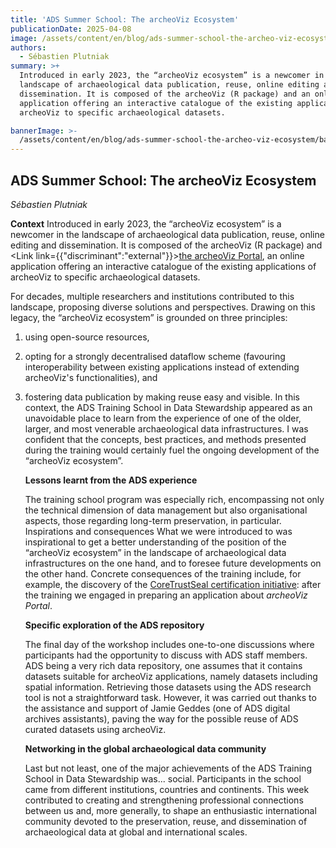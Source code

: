 ```yaml
---
title: 'ADS Summer School: The archeoViz Ecosystem'
publicationDate: 2025-04-08
image: /assets/content/en/blog/ads-summer-school-the-archeo-viz-ecosystem/image.jpeg
authors:
  - Sébastien Plutniak
summary: >+
  Introduced in early 2023, the “archeoViz ecosystem” is a newcomer in the
  landscape of archaeological data publication, reuse, online editing and
  dissemination. It is composed of the archeoViz (R package) and an online
  application offering an interactive catalogue of the existing applications of
  archeoViz to specific archaeological datasets.

bannerImage: >-
  /assets/content/en/blog/ads-summer-school-the-archeo-viz-ecosystem/bannerImage.jpeg
---
```

## ADS Summer School: The archeoViz Ecosystem

*Sébastien Plutniak*

**Context**
Introduced in early 2023, the “archeoViz ecosystem” is a newcomer in the landscape of archaeological data publication, reuse, online editing and dissemination. It is composed of the archeoViz (R package) and <Link link={{"discriminant":"external"}}>[the archeoViz Portal](https://analytics.huma-num.fr/archeoviz/home)</Link>, an online application offering an interactive catalogue of the existing applications of archeoViz to specific archaeological datasets.

For decades, multiple researchers and institutions contributed to this landscape, proposing diverse solutions and perspectives. Drawing on this legacy, the “archeoViz ecosystem” is grounded on three principles:

1. using open-source resources,
2. opting for a strongly decentralised dataflow scheme (favouring interoperability between existing applications instead of extending archeoViz's functionalities), and
3. fostering data publication by making reuse easy and visible.
   In this context, the ADS Training School in Data Stewardship appeared as an unavoidable place to learn from the experience of one of the older, larger, and most venerable archaeological data infrastructures. I was confident that the concepts, best practices, and methods presented during the training would certainly fuel the ongoing development of the “archeoViz ecosystem”.

   <Figure src="/assets/content/en/blog/ads-summer-school-the-archeo-viz-ecosystem/archaeoviz.jpeg" alt="screenshot of archaeoviz portal" alignment="stretch">

   </Figure>

   **Lessons learnt from the ADS experience**&#x20;

   The training school program was especially rich, encompassing not only the technical dimension of data management but also organisational aspects, those regarding long-term preservation, in particular. Inspirations and consequences What we were introduced to was inspirational to get a better understanding of the position of the  “archeoViz ecosystem” in the landscape of archaeological data infrastructures on the one hand, and to foresee future developments on the other hand. Concrete consequences of the training include, for example, the discovery of the [CoreTrustSeal certification initiative](https://www.coretrustseal.org): after the training we engaged in preparing an application about *archeoViz Portal*.&#x20;

   <Figure src="/assets/content/en/blog/ads-summer-school-the-archeo-viz-ecosystem/deptarch.jpeg" alt="Photo of ADS with sign reading Department of Archaeology " alignment="stretch">

   </Figure>

   **Specific exploration of the ADS repository**&#x20;

   The final day of the workshop includes one-to-one discussions where participants had the opportunity to discuss with ADS staff members. ADS being a very rich data repository, one assumes that it contains datasets suitable for archeoViz applications, namely datasets including spatial information. Retrieving those datasets using the ADS research tool is not a straightforward task. However, it was carried out thanks to the assistance and support of Jamie Geddes (one of ADS digital archives assistants), paving the way for the possible reuse of ADS curated datasets using archeoViz.&#x20;

   **Networking in the global archaeological data community**&#x20;

   Last but not least, one of the major achievements of the ADS Training School in Data Stewardship was... social. Participants in the school came from different institutions, countries and continents. This week contributed to creating and strengthening professional connections between us and, more generally, to shape an enthusiastic international community devoted to the preservation, reuse, and dissemination of archaeological data at global and international scales.
